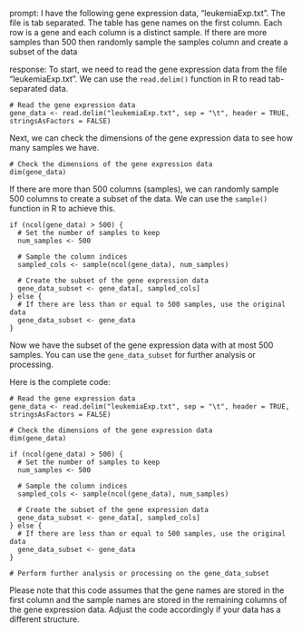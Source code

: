 prompt:
I have the following gene expression data, "leukemiaExp.txt". The file is tab separated. The table has gene names on the first column. Each row is a gene and each column is a distinct sample.  If there are more samples than 500 then randomly sample the samples column and create a subset of the data

response:
To start, we need to read the gene expression data from the file "leukemiaExp.txt". We can use the `read.delim()` function in R to read tab-separated data.

```
# Read the gene expression data
gene_data <- read.delim("leukemiaExp.txt", sep = "\t", header = TRUE, stringsAsFactors = FALSE)
```

Next, we can check the dimensions of the gene expression data to see how many samples we have.

```
# Check the dimensions of the gene expression data
dim(gene_data)
```

If there are more than 500 columns (samples), we can randomly sample 500 columns to create a subset of the data. We can use the `sample()` function in R to achieve this.

```
if (ncol(gene_data) > 500) {
  # Set the number of samples to keep
  num_samples <- 500
  
  # Sample the column indices
  sampled_cols <- sample(ncol(gene_data), num_samples)
  
  # Create the subset of the gene expression data
  gene_data_subset <- gene_data[, sampled_cols]
} else {
  # If there are less than or equal to 500 samples, use the original data
  gene_data_subset <- gene_data
}
```

Now we have the subset of the gene expression data with at most 500 samples. You can use the `gene_data_subset` for further analysis or processing.

Here is the complete code:

```
# Read the gene expression data
gene_data <- read.delim("leukemiaExp.txt", sep = "\t", header = TRUE, stringsAsFactors = FALSE)

# Check the dimensions of the gene expression data
dim(gene_data)

if (ncol(gene_data) > 500) {
  # Set the number of samples to keep
  num_samples <- 500
  
  # Sample the column indices
  sampled_cols <- sample(ncol(gene_data), num_samples)
  
  # Create the subset of the gene expression data
  gene_data_subset <- gene_data[, sampled_cols]
} else {
  # If there are less than or equal to 500 samples, use the original data
  gene_data_subset <- gene_data
}

# Perform further analysis or processing on the gene_data_subset
```

Please note that this code assumes that the gene names are stored in the first column and the sample names are stored in the remaining columns of the gene expression data. Adjust the code accordingly if your data has a different structure.
